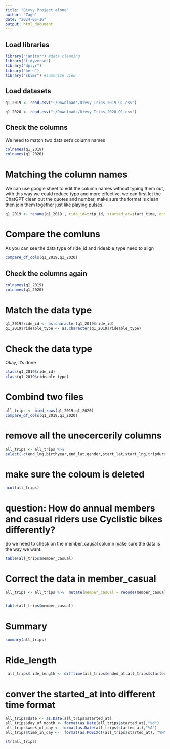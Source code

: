 ```yaml
---
title: "Divvy Project alone"
author: "Zagh"
date: "2024-05-16"
output: html_document
---
```

## Load libraries
```r
library("janitor") #data cleaning
library("tidyverse") 
library("dplyr")   
library("here")
library("skimr") #summrize view

```

##  Load datasets

```r
q1_2019 <- read.csv("~/Downloads/Divvy_Trips_2019_Q1.csv")

q1_2020 <- read.csv("~/Downloads/Divvy_Trips_2020_Q1.csv")

```

## Check the columns
We need to match two data set's  column names

```r
colnames(q1_2019)
colnames(q1_2020)

```
# Matching the column names
We can use google sheet to edit the column names without typing them out, with this way we could reduce typo and more effective. we can first let the ChatGPT clean out the quotes and number, make sure the format is clean. then join them together just like playing pulses.
```r
q1_2019 <- rename(q1_2019 , ride_id=trip_id, started_at=start_time, ended_at=end_time, rideable_type=bikeid, start_station_name=from_station_name, start_station_id=from_station_id, end_station_name=to_station_name, end_station_id=to_station_id, member_casual=usertype)
```

# Compare the comluns

As you can see the data type of ride_id and rideable_type need to align
```r
compare_df_cols(q1_2019,q1_2020) 
```


## Check the columns again

```r
colnames(q1_2019)
colnames(q1_2020)

```


# Match the data type
```r
q1_2019$ride_id <- as.character(q1_2019$ride_id)
q1_2019$rideable_type <- as.character(q1_2019$rideable_type)

```

# Check the data type
Okay, It's done
```r
class(q1_2019$ride_id)
class(q1_2019$rideable_type)
```

# Combind two files
```r
all_trips <- bind_rows(q1_2019,q1_2020)
compare_df_cols(q1_2019,q1_2020) 
```
# remove all the unecercerily columns
```r
all_trips <- all_trips %>%
select(-c(end_lng,birthyear,end_lat,gender,start_lat,start_lng,tripduration ))
```

# make sure the coloum is deleted
```r
ncol(all_trips)
```
# question: How do annual members and casual riders use Cyclistic bikes differently?

So we need to check on the member_causal column make sure the data is the way we want.

```r
table(all_trips$member_casual)
```

# Correct the data in member_casual
```r

all_trips <- all_trips %>%  mutate(member_casual = recode(member_casual, "Subscriber" = "member", "Customer" = "casual"))


table(all_trips$member_casual)
```
# Summary
```r
summary(all_trips)
```
# Ride_length
```r
 all_trips$ride_length <- difftime(all_trips$ended_at,all_trips$started_at) 
```

# conver the started_at into different time format
```r
all_trips$date <- as.Date(all_trips$started_at)
all_trips$day_of_month <- format(as.Date(all_trips$started_at),"%d")
all_trips$week_of_day <- format(as.Date(all_trips$started_at),"%A")
all_trips$time_in_day <-  format(as.POSIXct(all_trips$started_at), "%H")
```


```r
str(all_trips)
```


